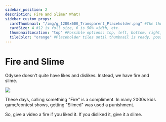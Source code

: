```yaml
---
sidebar_position: 2
description: Fire and Slime? What?
sidebar_custom_props:
  cardThumbnail: "/img/g_1200x600_Transparent_Placeholder.png" #The thumbnail on the category card.
  cardSize: 4 #12 is full size, 6 is 50% width, etc.
  thumbnailLocation: "top" #Possible options: top, left, bottom, right, none
  tileColor: "orange" #Placeholder tiles until thumbnail is ready, possible options: blue, cream, darkpurple, lightpurple, mauve, orange, pink, none
---
```


# Fire and Slime

Odysee doesn't quite have likes and dislikes. Instead, we have fire and slime.

![](/img/en/category-interaction3.png)

These days, calling something "Fire" is a compliment. In many 2000s kids game/contest shows, getting "Slimed" was used a punishment.

So, give a video a fire if you liked it. If you disliked it, give it a slime.
